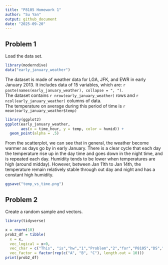 ```yaml
---
title: "P8105 Homework 1"
author: "Su Yan"
output: github_document
date: "2025-09-20"
---
```


## Problem 1

Load the data set.

```r
library(moderndive)
data("early_january_weather")
```

The dataset is made of weather data for LGA, JFK, and EWR in early January 2013. It includes data of 15 variables, which are: `r paste(names(early_january_weather), collapse = ", ")`.  
The dataset contains `r nrow(early_january_weather)` rows and `r ncol(early_january_weather)` columns of data.  
The temperature on average during this period of time is `r mean(early_january_weather$temp)`

```r
library(ggplot2)
ggplot(early_january_weather, 
       aes(x = time_hour, y = temp, color = humid)) + 
  geom_point(alpha = .5)
```
From the scatterplot, we can see that in general, the weather become warmer as days go by in early January. There is a clear cycle that each day the temperature rise up in the day time and goes down in the night time, and is repeated each day. Humidity tends to be lower when temperatures are high (around midday). However, between Jan 11th to Jan 14th, the temperature remain relatively stable through out day and night and has a constant high humidity.

```r
ggsave("temp_vs_time.png")
```

## Problem 2
Create a random sample and vectors.
```r
library(tidyverse)
```

```r
x = rnorm(10)
prob2_df = tibble(
  x = x, 
  vec_logical = x>0,
  vec_char = c("This", "is","hw","1","Problem","2","for","P8105","DS","course"),
  vec_factor = factor(rep(c("A", "B", "C"), length.out = 10)))
print(prob2_df)
```


